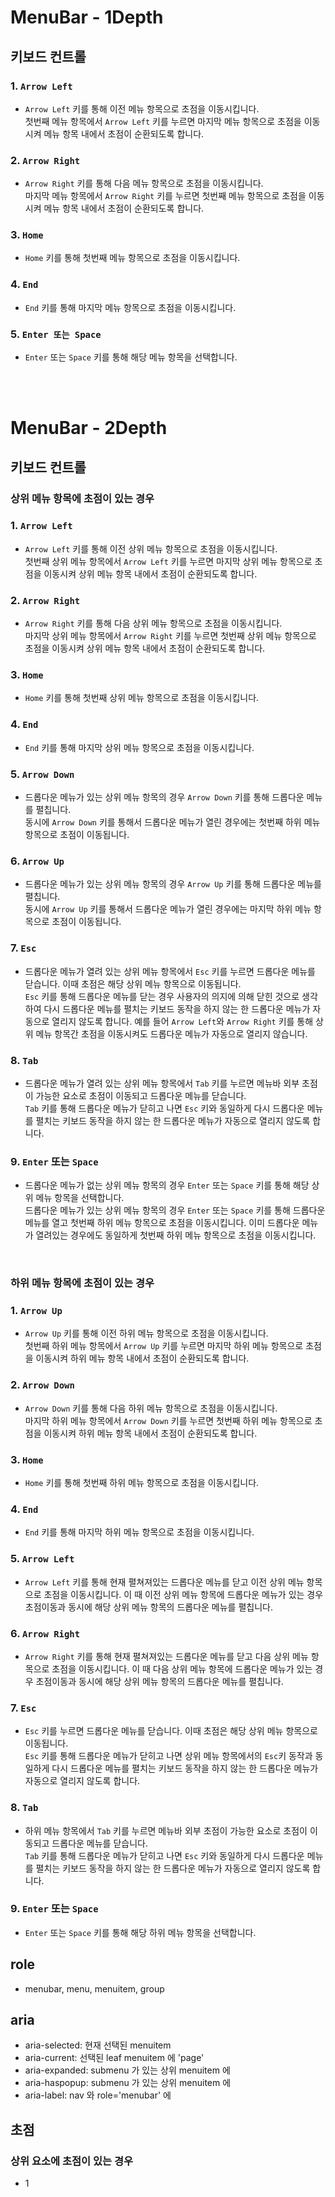 
<Meta title="Practice/MenuBar" />

# MenuBar - 1Depth

## 키보드 컨트롤

### 1. `Arrow Left`

- `Arrow Left` 키를 통해 이전 메뉴 항목으로 초점을 이동시킵니다.
  <br />
  첫번째 메뉴 항목에서 `Arrow Left` 키를 누르면 마지막 메뉴 항목으로 초점을 이동시켜
  메뉴 항목 내에서 초점이 순환되도록 합니다.

### 2. `Arrow Right`

- `Arrow Right` 키를 통해 다음 메뉴 항목으로 초점을 이동시킵니다.
  <br />
  마지막 메뉴 항목에서 `Arrow Right` 키를 누르면 첫번째 메뉴 항목으로 초점을 이동시켜
  메뉴 항목 내에서 초점이 순환되도록 합니다.

### 3. `Home`

- `Home` 키를 통해 첫번째 메뉴 항목으로 초점을 이동시킵니다.

### 4. `End`

- `End` 키를 통해 마지막 메뉴 항목으로 초점을 이동시킵니다.

### 5. `Enter 또는 Space`

- `Enter` 또는 `Space` 키를 통해 해당 메뉴 항목을 선택합니다.

<br />
<br />

# MenuBar - 2Depth

## 키보드 컨트롤

### 상위 메뉴 항목에 초점이 있는 경우

### 1. `Arrow Left`

- `Arrow Left` 키를 통해 이전 상위 메뉴 항목으로 초점을 이동시킵니다.
  <br />
  첫번째 상위 메뉴 항목에서 `Arrow Left` 키를 누르면 마지막 상위 메뉴 항목으로 초점을
  이동시켜 상위 메뉴 항목 내에서 초점이 순환되도록 합니다.

### 2. `Arrow Right`

- `Arrow Right` 키를 통해 다음 상위 메뉴 항목으로 초점을 이동시킵니다.
  <br />
  마지막 상위 메뉴 항목에서 `Arrow Right` 키를 누르면 첫번째 상위 메뉴 항목으로 초점을
  이동시켜 상위 메뉴 항목 내에서 초점이 순환되도록 합니다.

### 3. `Home`

- `Home` 키를 통해 첫번째 상위 메뉴 항목으로 초점을 이동시킵니다.

### 4. `End`

- `End` 키를 통해 마지막 상위 메뉴 항목으로 초점을 이동시킵니다.

### 5. `Arrow Down`

- 드롭다운 메뉴가 있는 상위 메뉴 항목의 경우 `Arrow Down` 키를 통해 드롭다운 메뉴를 펼칩니다.
  <br />
  동시에 `Arrow Down` 키를 통해서 드롭다운 메뉴가 열린 경우에는 첫번째 하위 메뉴
  항목으로 초점이 이동됩니다.

### 6. `Arrow Up`

- 드롭다운 메뉴가 있는 상위 메뉴 항목의 경우 `Arrow Up` 키를 통해 드롭다운 메뉴를 펼칩니다.
  <br />
  동시에 `Arrow Up` 키를 통해서 드롭다운 메뉴가 열린 경우에는 마지막 하위 메뉴 항목으로
  초점이 이동됩니다.

### 7. `Esc`

- 드롭다운 메뉴가 열려 있는 상위 메뉴 항목에서 `Esc` 키를 누르면 드롭다운 메뉴를 닫습니다. 이때 초점은 해당 상위 메뉴 항목으로 이동됩니다.
  <br />
  `Esc` 키를 통해 드롭다운 메뉴를 닫는 경우 사용자의 의지에 의해 닫힌 것으로 생각하여
  다시 드롭다운 메뉴를 펼치는 키보드 동작을 하지 않는 한 드롭다운 메뉴가 자동으로
  열리지 않도록 합니다. 예를 들어 `Arrow Left`와 `Arrow Right` 키를 통해 상위 메뉴
  항목간 초점을 이동시켜도 드롭다운 메뉴가 자동으로 열리지 않습니다.

### 8. `Tab`

- 드롭다운 메뉴가 열려 있는 상위 메뉴 항목에서 `Tab` 키를 누르면 메뉴바 외부 초점이 가능한 요소로 초점이 이동되고 드롭다운 메뉴를 닫습니다.
  <br />
  `Tab` 키를 통해 드롭다운 메뉴가 닫히고 나면 `Esc` 키와 동일하게 다시 드롭다운 메뉴를
  펼치는 키보드 동작을 하지 않는 한 드롭다운 메뉴가 자동으로 열리지 않도록 합니다.

### 9. `Enter` 또는 `Space`

- 드롭다운 메뉴가 없는 상위 메뉴 항목의 경우 `Enter` 또는 `Space` 키를 통해 해당 상위 메뉴 항목을 선택합니다.
  <br />
  드롭다운 메뉴가 있는 상위 메뉴 항목의 경우 `Enter` 또는 `Space` 키를 통해 드롭다운
  메뉴를 열고 첫번째 하위 메뉴 항목으로 초점을 이동시킵니다. 이미 드롭다운 메뉴가
  열려있는 경우에도 동일하게 첫번째 하위 메뉴 항목으로 초점을 이동시킵니다.

<br />

### 하위 메뉴 항목에 초점이 있는 경우

### 1. `Arrow Up`

- `Arrow Up` 키를 통해 이전 하위 메뉴 항목으로 초점을 이동시킵니다.
  <br />
  첫번째 하위 메뉴 항목에서 `Arrow Up` 키를 누르면 마지막 하위 메뉴 항목으로 초점을
  이동시켜 하위 메뉴 항목 내에서 초점이 순환되도록 합니다.

### 2. `Arrow Down`

- `Arrow Down` 키를 통해 다음 하위 메뉴 항목으로 초점을 이동시킵니다.
  <br />
  마지막 하위 메뉴 항목에서 `Arrow Down` 키를 누르면 첫번째 하위 메뉴 항목으로 초점을
  이동시켜 하위 메뉴 항목 내에서 초점이 순환되도록 합니다.

### 3. `Home`

- `Home` 키를 통해 첫번째 하위 메뉴 항목으로 초점을 이동시킵니다.

### 4. `End`

- `End` 키를 통해 마지막 하위 메뉴 항목으로 초점을 이동시킵니다.

### 5. `Arrow Left`

- `Arrow Left` 키를 통해 현재 펼쳐져있는 드롭다운 메뉴를 닫고 이전 상위 메뉴 항목으로 초점을 이동시킵니다. 이 때 이전 상위 메뉴 항목에 드롭다운 메뉴가 있는 경우 초점이동과 동시에 해당 상위 메뉴 항목의 드롭다운 메뉴를 펼칩니다.

### 6. `Arrow Right`

- `Arrow Right` 키를 통해 현재 펼쳐져있는 드롭다운 메뉴를 닫고 다음 상위 메뉴 항목으로 초점을 이동시킵니다. 이 때 다음 상위 메뉴 항목에 드롭다운 메뉴가 있는 경우 초점이동과 동시에 해당 상위 메뉴 항목의 드롭다운 메뉴를 펼칩니다.

### 7. `Esc`

- `Esc` 키를 누르면 드롭다운 메뉴를 닫습니다. 이때 초점은 해당 상위 메뉴 항목으로 이동됩니다.
  <br />
  `Esc` 키를 통해 드롭다운 메뉴가 닫히고 나면 상위 메뉴 항목에서의 `Esc`키 동작과
  동일하게 다시 드롭다운 메뉴를 펼치는 키보드 동작을 하지 않는 한 드롭다운 메뉴가
  자동으로 열리지 않도록 합니다.

### 8. `Tab`

- 하위 메뉴 항목에서 `Tab` 키를 누르면 메뉴바 외부 초점이 가능한 요소로 초점이 이동되고 드롭다운 메뉴를 닫습니다.
  <br />
  `Tab` 키를 통해 드롭다운 메뉴가 닫히고 나면 `Esc` 키와 동일하게 다시 드롭다운 메뉴를
  펼치는 키보드 동작을 하지 않는 한 드롭다운 메뉴가 자동으로 열리지 않도록 합니다.

### 9. `Enter` 또는 `Space`

- `Enter` 또는 `Space` 키를 통해 해당 하위 메뉴 항목을 선택합니다.


















## role
- menubar, menu, menuitem, group

## aria
- aria-selected: 현재 선택된 menuitem
- aria-current: 선택된 leaf menuitem 에 'page'
- aria-expanded: submenu 가 있는 상위 menuitem 에
- aria-haspopup: submenu 가 있는 상위 menuitem 에
- aria-label: nav 와 role='menubar' 에 

## 초점

### 상위 요소에 초점이 있는 경우
- 1

